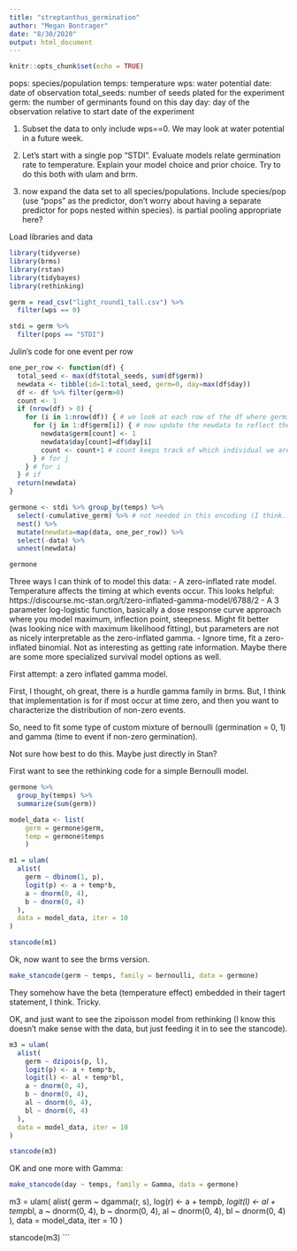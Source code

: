```yaml
---
title: "streptanthus_germination"
author: "Megan Bontrager"
date: "8/30/2020"
output: html_document
---
```


```r
knitr::opts_chunk$set(echo = TRUE)
```

pops: species/population
temps: temperature
wps: water potential
date: date of observation
total_seeds: number of seeds plated for the experiment
germ: the number of germinants found on this day
day: day of the observation relative to start date of the experiment

1.  Subset the data to only include wps==0.  We may look at water potential in a future week.

2. Let's start with a single pop "STDI".  Evaluate models relate germination rate to temperature.  Explain your model choice and prior choice.  Try to do this both with ulam and brm.

3. now expand the data set to all species/populations.  Include species/pop (use "pops" as the predictor, don't worry about having a separate predictor for pops nested within species).  is partial pooling appropriate here?


Load libraries and data

```r

library(tidyverse)
library(brms)
library(rstan)
library(tidybayes)
library(rethinking)

germ = read_csv("light_round1_tall.csv") %>% 
  filter(wps == 0)

stdi = germ %>% 
  filter(pops == "STDI")

```

Julin's code for one event per row

```r

one_per_row <- function(df) {
  total_seed <- max(df$total_seeds, sum(df$germ))
  newdata <- tibble(id=1:total_seed, germ=0, day=max(df$day))
  df <- df %>% filter(germ>0)
  count <- 1
  if (nrow(df) > 0) {
    for (i in 1:nrow(df)) { # we look at each row of the df where germination occured
      for (j in 1:df$germ[i]) { # now update the newdata to reflect the germiantion of each seed
        newdata$germ[count] <- 1
        newdata$day[count]=df$day[i]
        count <- count+1 # count keeps track of which individual we are at in the new data
      } # for j
    } # for i
  } # if 
  return(newdata)
}

germone <- stdi %>% group_by(temps) %>%
  select(-cumulative_germ) %>% # not needed in this encoding (I think...in any case would need to be recalculated)
  nest() %>%
  mutate(newdata=map(data, one_per_row)) %>%
  select(-data) %>%
  unnest(newdata)

germone
```

Three ways I can think of to model this data:
- A zero-inflated rate model. Temperature affects the timing at which events occur. 
This looks helpful: https://discourse.mc-stan.org/t/zero-inflated-gamma-model/6788/2
- A 3 parameter log-logistic function, basically a dose response curve approach where you model maximum, inflection point, steepness. Might fit better (was looking nice with maximum likelihood fitting), but parameters are not as nicely interpretable as the zero-inflated gamma.
- Ignore time, fit a zero-inflated binomial. Not as interesting as getting rate information.
Maybe there are some more specialized survival model options as well. 

First attempt: a zero inflated gamma model. 

First, I thought, oh great, there is a hurdle gamma family in brms. But, I think that implementation is for if most occur at time zero, and then you want to characterize the distribution of non-zero events.

So, need to fit some type of custom mixture of bernoulli (germination  = 0, 1) and gamma (time to event if non-zero germination).

Not sure how best to do this. Maybe just directly in Stan?

First want to see the rethinking code for a simple Bernoulli model.

```r

germone %>% 
  group_by(temps) %>% 
  summarize(sum(germ))

model_data <- list(
	germ = germone$germ,
	temp = germone$temps
	)

m1 = ulam(
  alist(
    germ ~ dbinom(1, p),
    logit(p) <- a + temp*b,
    a ~ dnorm(0, 4),
    b ~ dnorm(0, 4)
  ),
  data = model_data, iter = 10
)

stancode(m1)
```

Ok, now want to see the brms version.

```r

make_stancode(germ ~ temps, family = bernoulli, data = germone)

```

They somehow have the beta (temperature effect) embedded in their tagert statement, I think. Tricky.

OK, and just want to see the zipoisson model from rethinking (I know this doesn't make sense with the data, but just feeding it in to see the stancode).


```r

m3 = ulam(
  alist(
    germ ~ dzipois(p, l),
    logit(p) <- a + temp*b,
    logit(l) <- al + temp*bl,
    a ~ dnorm(0, 4),
    b ~ dnorm(0, 4),
    al ~ dnorm(0, 4),
    bl ~ dnorm(0, 4)
  ),
  data = model_data, iter = 10
)

stancode(m3)
```


OK and one more with Gamma:

```r

make_stancode(day ~ temps, family = Gamma, data = germone)

```


m3 = ulam(
  alist(
    germ ~ dgamma(r, s),
    log(r) <- a + temp*b,
    logit(l) <- al + temp*bl,
    a ~ dnorm(0, 4),
    b ~ dnorm(0, 4),
    al ~ dnorm(0, 4),
    bl ~ dnorm(0, 4)
  ),
  data = model_data, iter = 10
)

stancode(m3)
```